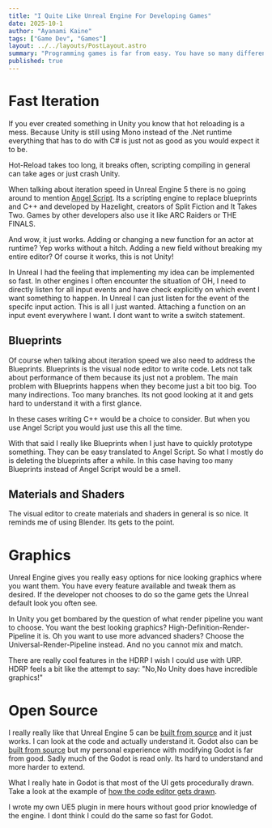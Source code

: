 ```yaml
---
title: "I Quite Like Unreal Engine For Developing Games"
date: 2025-10-1
author: "Ayanami Kaine"
tags: ["Game Dev", "Games"]
layout: ../../layouts/PostLayout.astro
summary: "Programming games is far from easy. You have so many different domains to care for. From AI to shaders. Its all complex, but I think UE has one of the most iterative loop there is."
published: true
---
```


# Fast Iteration

If you ever created something in Unity you know that hot reloading is a mess. Because Unity is still using Mono instead of the .Net runtime everything that has to do with C# is just not as good as you would expect it to be. 

Hot-Reload takes too long, it breaks often, scripting compiling in general can take ages or just crash Unity.

When talking about iteration speed in Unreal Engine 5 there is no going around to mention [Angel Script](https://angelscript.hazelight.se/). Its a scripting engine to replace blueprints and C++ and developed by Hazelight, creators of Split Fiction and It Takes Two. Games by other developers also use it like ARC Raiders or THE FINALS.

And wow, it just works. Adding or changing a new function for an actor at runtime? Yep works without a hitch. Adding a new field without breaking my entire editor? Of course it works, this is not Unity! 

In Unreal I had the feeling that implementing my idea can be implemented so fast. In other engines I often encounter the situation of OH, I need to directly listen for all input events and have check explicitly on which event I want something to happen. In Unreal I can just listen for the event of the specifc input action. This is all I just wanted. Attaching a function on an input event everywhere I want. I dont want to write a switch statement.

## Blueprints

Of course when talking about iteration speed we also need to address the Blueprints. Blueprints is the visual node editor to write code. Lets not talk about performance of them because its just not a problem. The main problem with Blueprints happens when they become just a bit too big. Too many indirections. Too many branches. Its not good looking at it and gets hard to understand it with a first glance.

In these cases writing C++ would be a choice to consider. But when you use Angel Script you would just use this all the time.

With that said I really like Blueprints when I just have to quickly prototype something. They can be easy translated to Angel Script. So what I mostly do is deleting the blueprints after a while. In this case having too many Blueprints instead of Angel Script would be a smell.

## Materials and Shaders

The visual editor to create materials and shaders in general is so nice. It reminds me of using Blender. Its gets to the point.

# Graphics

Unreal Engine gives you really easy options for nice looking graphics where you want them. You have every feature available and tweak them as desired. If the developer not chooses to do so the game gets the Unreal default look you often see.

In Unity you get bombared by the question of what render pipeline you want to choose. You want the best looking graphics? High-Definition-Render-Pipeline it is. Oh you want to use more advanced shaders? Choose the Universal-Render-Pipeline instead. And no you cannot mix and match. 

There are really cool features in the HDRP I wish I could use with URP. HDRP feels a bit like the attempt to say: "No,No Unity does have incredible graphics!"  

# Open Source

I really really like that Unreal Engine 5 can be [built from source](https://dev.epicgames.com/documentation/en-us/unreal-engine/building-unreal-engine-from-source) and it just works. I can look at the code and actually understand it. Godot also can be [built from source](https://docs.godotengine.org/en/latest/engine_details/development/compiling/) but my personal experience with modifying Godot is far from good. Sadly much of the Godot is read only. Its hard to understand and more harder to extend.

What I really hate in Godot is that most of the UI gets procedurally drawn. Take a look at the example of [how the code editor gets drawn](https://github.com/godotengine/godot/blob/abbe792575e905a5d5b9a0d2f3ccf993d16b7d70/scene/gui/code_edit.cpp).

I wrote my own UE5 plugin in mere hours without good prior knowledge of the engine. I dont think I could do the same so fast for Godot.